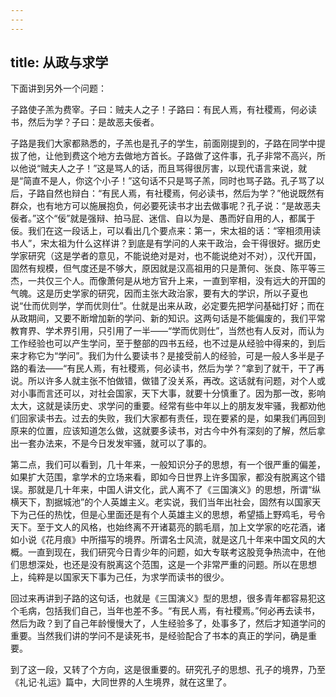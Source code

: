 ```yaml
---
---
---
```

title: 从政与求学
---




下面讲到另外一个问题：

子路使子羔为费宰。子曰：贼夫人之子！子路曰：有民人焉，有社稷焉，何必读书，然后为学？子曰：是故恶夫佞者。

子路是我们大家都熟悉的，子羔也是孔子的学生，前面刚提到的，子路在同学中提拔了他，让他到费这个地方去做地方首长。子路做了这件事，孔子非常不高兴，所以他说“贼夫人之子！”这是骂人的话，而且骂得很厉害，以现代语言来说，就是“简直不是人，你这个小子！”这句话不只是骂子羔，同时也骂子路。孔子骂了以后，子路自然也辩白：“有民人焉，有社稷焉，何必读书，然后为学？”他说既然有群众，也有地方可以施展抱负，何必要死读书才出去做事呢？孔子说：“是故恶夫佞者。”这个“佞”就是强辩、拍马屁、迷信、自以为是、愚而好自用的人，都属于佞。我们在这一段话上，可以看出几个要点来：第一，宋太祖的话：“宰相须用读书人”，宋太祖为什么这样讲？到底是有学问的人来干政治，会干得很好。据历史学家研究（这是学者的意见，不能说绝对是对，也不能说绝对不对），汉代开国，固然有规模，但气度还是不够大，原因就是汉高祖用的只是萧何、张良、陈平等三杰，一共仅三个人。而像萧何是从地方官升上来，一直到宰相，没有远大的开国的气魄。这是历史学家的研究，因而主张大政治家，要有大的学识，所以子夏也说“仕而优则学，学而优则仕”。仕就是出来从政，必定要先把学问基础打好；而在从政期间，又要不断增加新的学问、新的知识。这两句话是不能偏废的，我们平常教育界、学术界引用，只引用了一半——“学而优则仕”，当然也有人反对，而认为工作经验也可以产生学问，至于整部的四书五经，也不过是从经验中得来的，到后来才称它为“学问”。我们为什么要读书？是接受前人的经验，可是一般人多半是子路的看法——“有民人焉，有社稷焉，何必读书，然后为学？”拿到了就干，干了再说。所以许多人就主张不怕做错，做错了没关系，再改。这话就有问题，对个人或对小事而言还可以，对社会国家，天下大事，就要十分慎重了。因为那一改，影响太大，这就是读历史、求学问的重要。经常有些中年以上的朋友发牢骚，我都劝他们回家读书去。过去的失败，我们大家都有责任，现在要紧的是，如果我们再回到原来的位置，应该知道怎么做，这就要多读书，对古今中外有深刻的了解，然后拿出一套办法来，不是今日发发牢骚，就可以了事的。

第二点，我们可以看到，几十年来，一般知识分子的思想，有一个很严重的偏差，如果扩大范围，拿学术的立场来看，即如今日世界上许多国家，都没有脱离这个错误。那就是几十年来，中国人讲文化，武人离不了《三国演义》的思想，所谓“纵横天下，割据城池”的个人英雄主义。老实说，我们当年出社会，固然有以国家天下为己任的热忱，但是心里面还是有个人英雄主义的思想，希望插上野鸡毛，号令天下。至于文人的风格，也始终离不开诸葛亮的鹅毛扇，加上文学家的吃花酒，诸如小说《花月痕》中所描写的境界。所谓名士风流，就是这几十年来中国文风的大概。一直到现在，我们研究今日青少年的问题，如大专联考这股竞争热流中，在他们思想深处，也还是没有脱离这个范围，这是一个非常严重的问题。所以在思想上，纯粹是以国家天下事为己任，为求学而读书的很少。

回过来再讲到子路的这句话，也就是《三国演义》型的思想，很多青年都容易犯这个毛病，包括我们自己，当年也差不多。“有民人焉，有社稷焉。”何必再去读书，然后为政？到了自己年龄慢慢大了，人生经验多了，处事多了，然后才知道学问的重要。当然我们讲的学问不是读死书，是经验配合了书本的真正的学问，确是重要。

到了这一段，又转了个方向，这是很重要的。研究孔子的思想、孔子的境界，乃至《礼记·礼运》篇中，大同世界的人生境界，就在这里了。